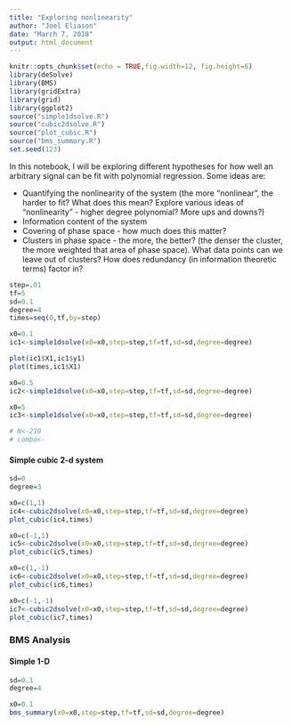 ```yaml
---
title: "Exploring nonlinearity"
author: "Joel Eliason"
date: "March 7, 2018"
output: html_document
---
```


```r
knitr::opts_chunk$set(echo = TRUE,fig.width=12, fig.height=6)
library(deSolve)
library(BMS)
library(gridExtra)
library(grid)
library(ggplot2)
source("simple1dsolve.R")
source("cubic2dsolve.R")
source("plot_cubic.R")
source("bms_summary.R")
set.seed(123)
```

In this notebook, I will be exploring different hypotheses for how well an arbitrary signal can be fit with polynomial regression. Some ideas are:

* Quantifying the nonlinearity of the system (the more "nonlinear", the harder to fit? What does this mean? Explore various ideas of "nonlinearity" - higher degree polynomial? More ups and downs?)
* Information content of the system
* Covering of phase space - how much does this matter?
* Clusters in phase space - the more, the better? (the denser the cluster, the more weighted that area of phase space). What data points can we leave out of clusters? How does redundancy (in information theoretic terms) factor in?


```r
step=.01
tf=5
sd=0.1
degree=4
times=seq(0,tf,by=step)

x0=0.1
ic1<-simple1dsolve(x0=x0,step=step,tf=tf,sd=sd,degree=degree)

plot(ic1$X1,ic1$y1)
plot(times,ic1$X1)

x0=0.5
ic2<-simple1dsolve(x0=x0,step=step,tf=tf,sd=sd,degree=degree)

x0=5
ic3<-simple1dsolve(x0=x0,step=step,tf=tf,sd=sd,degree=degree)

# N<-210
# combo<-
```

#### Simple cubic 2-d system

```r
sd=0
degree=3

x0=c(1,1)
ic4<-cubic2dsolve(x0=x0,step=step,tf=tf,sd=sd,degree=degree)
plot_cubic(ic4,times)

x0=c(-1,1)
ic5<-cubic2dsolve(x0=x0,step=step,tf=tf,sd=sd,degree=degree)
plot_cubic(ic5,times)

x0=c(1,-1)
ic6<-cubic2dsolve(x0=x0,step=step,tf=tf,sd=sd,degree=degree)
plot_cubic(ic6,times)

x0=c(-1,-1)
ic7<-cubic2dsolve(x0=x0,step=step,tf=tf,sd=sd,degree=degree)
plot_cubic(ic7,times)
```

### BMS Analysis

#### Simple 1-D

```r
sd=0.1
degree=4

x0=0.1
bms_summary(x0=x0,step=step,tf=tf,sd=sd,degree=degree)


```
